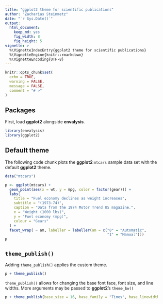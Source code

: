 ```yaml
---
title: "ggplot2 theme for scientific publications"
author: "Zacharias Steinmetz"
date: "`r Sys.Date()`"
output:
  html_document:
    keep_md: yes
    fig_width: 8
    fig_height: 5
vignette: >
  %\VignetteIndexEntry{ggplot2 theme for scientific publications}
  %\VignetteEngine{knitr::rmarkdown}
  %\VignetteEncoding{UTF-8}
---
```


```r
knitr::opts_chunk$set(
  echo = TRUE,
  warning = FALSE, 
  message = FALSE,
  comment = "# >"
)
```

## Packages

First, load **ggplot2** alongside **envalysis**.

```r
library(envalysis)
library(ggplot2)
```

## Default theme

The following code chunk plots the **ggplot2** `mtcars` sample data set with the
default **ggplot2** theme.

```r
data("mtcars")

p <- ggplot(mtcars) +
  geom_point(aes(x = wt, y = mpg, color = factor(gear))) +
  labs(
    title = "Fuel economy declines as weight increases",
    subtitle = "(1973-74)",
    caption = "Data from the 1974 Motor Trend US magazine.",
    x = "Weight (1000 lbs)",
    y = "Fuel economy (mpg)",
    colour = "Gears"
  ) +
  facet_wrap( ~ am, labeller = labeller(am = c("0" = "Automatic",
                                               "1" = "Manual")))
p
```

## `theme_publish()`

Adding `theme_publish()` applies the custom theme.

```r
p + theme_publish()
```

`theme_publish()` allows for changing the base font face, font size, and
line widths. More arguments may be passed to **ggplot2**'s `theme_bw()`

```r
p + theme_publish(base_size = 16, base_family = "Times", base_linewidth = 0.7)
```
